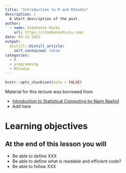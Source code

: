 ```yaml
---
title: "Introduction to R and RStudio"
description: |
  A short description of the post.
author:
  - name: Stephanie Hicks
    url: https://stephaniehicks.com/
date: 05-12-2021
output:
  distill::distill_article:
    self_contained: false
categories:
  - R
  - programming
  - RStudio
---
```



```r
knitr::opts_chunk$set(echo = FALSE)
```

Material for this lecture was borrowed from 

* [Introduction to Statistical Computing by Naim Rashid](https://biodatascience.github.io/statcomp/)
* Add here


# Learning objectives

:::keyidea

## At the end of this lesson you will

* Be able to define XXX
* Be able to define what is readable and efficient code?
* Be able to follow XXX

:::


